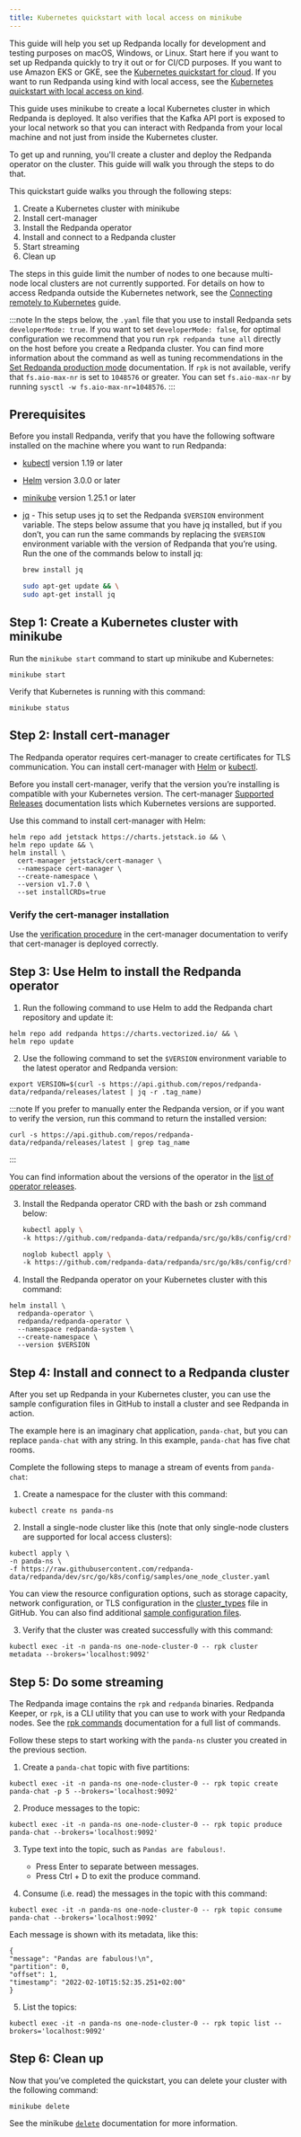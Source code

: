 ```yaml
---
title: Kubernetes quickstart with local access on minikube
---
```



This guide will help you set up Redpanda locally for development and testing purposes on macOS, Windows, or Linux. Start here if you want to set up Redpanda quickly to try it out or for CI/CD purposes. If you want to use Amazon EKS or GKE, see the <a href="https://docs.redpanda.com/docs/quickstart/kubernetes-qs-cloud" target="_self">Kubernetes quickstart for cloud</a>. If you want to run Redpanda using kind with local access, see the <a href="https://docs.redpanda.com/docs/quickstart/kubernetes-qs-local-access" target="_self">Kubernetes quickstart with local access on kind</a>.

This guide uses minikube to create a local Kubernetes cluster in which Redpanda is deployed. It also verifies that the Kafka API port is exposed to your local network so that you can interact with Redpanda from your local machine and not just from inside the Kubernetes cluster.

To get up and running, you'll create a cluster and deploy the Redpanda operator on the cluster. This guide will walk you through the steps to do that. 

This quickstart guide walks you through the following steps: 

1. Create a Kubernetes cluster with minikube
2. Install cert-manager
3. Install the Redpanda operator
4. Install and connect to a Redpanda cluster
5. Start streaming
6. Clean up

The steps in this guide limit the number of nodes to one because multi-node local clusters are not currently supported. For details on how to access Redpanda outside the Kubernetes network, see the [Connecting remotely to Kubernetes](/docs/deployment/kubernetes-external-connect) guide. 

:::note
In the steps below, the `.yaml` file that you use to install Redpanda sets `developerMode: true`. If you want to set `developerMode: false`, for optimal configuration we recommend that you run `rpk redpanda tune all` directly on the host before you create a Redpanda cluster. You can find more information about the command as well as tuning recommendations in the [Set Redpanda production mode](/docs/deployment/production-deployment/#Step-2-Set-Redpanda-production-mode) documentation. If `rpk` is not available, verify that `fs.aio-max-nr` is set to `1048576` or greater. You can set `fs.aio-max-nr` by running `sysctl -w fs.aio-max-nr=1048576`.
:::

## Prerequisites

Before you install Redpanda, verify that you have the following software installed on the machine where you want to run Redpanda: 

* [kubectl](https://kubernetes.io/docs/tasks/tools/) version 1.19 or later
* [Helm](https://github.com/helm/helm/releases) version 3.0.0 or later 
* [minikube](https://minikube.sigs.k8s.io/docs/start/) version 1.25.1 or later
* [jq](https://stedolan.github.io/jq/) - This setup uses jq to set the Redpanda `$VERSION` environment variable. The steps below assume that you have jq installed, but if you don’t, you can run the same commands by replacing the `$VERSION` environment variable with the version of Redpanda that you’re using. Run the one of the commands below to install jq: 
    <Tabs>
      <TabItem value="brew" label="brew" default>

    ```bash
    brew install jq
    ```
  </TabItem>
      <TabItem value="apt" label="apt" default>

    ```bash
    sudo apt-get update && \
    sudo apt-get install jq
    ```
  </TabItem>
    </Tabs>

## Step 1: Create a Kubernetes cluster with minikube

Run the `minikube start` command to start up minikube and Kubernetes: 

```
minikube start
```

Verify that Kubernetes is running with this command: 

```
minikube status
```

## Step 2: Install cert-manager

The Redpanda operator requires cert-manager to create certificates for TLS communication. You can install cert-manager with [Helm](https://cert-manager.io/docs/installation/helm/) or [kubectl](https://cert-manager.io/docs/installation/kubectl/). 

Before you install cert-manager, verify that the version you’re installing is compatible with your Kubernetes version. The cert-manager [Supported Releases](https://cert-manager.io/docs/installation/supported-releases/#installing-with-helm) documentation lists which Kubernetes versions are supported. 

Use this command to install cert-manager with Helm:

```
helm repo add jetstack https://charts.jetstack.io && \
helm repo update && \
helm install \
  cert-manager jetstack/cert-manager \
  --namespace cert-manager \
  --create-namespace \
  --version v1.7.0 \
  --set installCRDs=true
```

### Verify the cert-manager installation

Use the [verification procedure](https://cert-manager.io/docs/installation/verify/#manual-verification) in the cert-manager documentation to verify that cert-manager is deployed correctly.

## Step 3: Use Helm to install the Redpanda operator

1. Run the following command to use Helm to add the Redpanda chart repository and update it:

```
helm repo add redpanda https://charts.vectorized.io/ && \
helm repo update
```

2. Use the following command to set the `$VERSION` environment variable to the latest operator and Redpanda version: 

```
export VERSION=$(curl -s https://api.github.com/repos/redpanda-data/redpanda/releases/latest | jq -r .tag_name)
```

:::note
If you prefer to manually enter the Redpanda version, or if you want to verify the version, run this command to return the installed version: 
```
curl -s https://api.github.com/repos/redpanda-data/redpanda/releases/latest | grep tag_name
```
:::

You can find information about the versions of the operator in the [list of operator releases](https://github.com/redpanda-data/redpanda/releases).

3. Install the Redpanda operator CRD with the bash or zsh command below:
    <Tabs>
      <TabItem value="bash" label="bash" default>

    ```bash
    kubectl apply \
    -k https://github.com/redpanda-data/redpanda/src/go/k8s/config/crd?ref=$VERSION
    ```
      </TabItem>
      <TabItem value="zsh" label="zsh">

    ```bash
    noglob kubectl apply \
    -k https://github.com/redpanda-data/redpanda/src/go/k8s/config/crd?ref=$VERSION
    ```
      </TabItem>
    </Tabs>

4. Install the Redpanda operator on your Kubernetes cluster with this command:

```
helm install \
  redpanda-operator \
  redpanda/redpanda-operator \
  --namespace redpanda-system \
  --create-namespace \
  --version $VERSION
```

## Step 4: Install and connect to a Redpanda cluster

After you set up Redpanda in your Kubernetes cluster, you can use the sample configuration files in GitHub to install a cluster and see Redpanda in action.

The example here is an imaginary chat application, `panda-chat`, but you can replace `panda-chat` with any string. In this example, `panda-chat` has five chat rooms.

Complete the following steps to manage a stream of events from `panda-chat`:

1. Create a namespace for the cluster with this command:

```
kubectl create ns panda-ns
```

2. Install a single-node cluster like this (note that only single-node clusters are supported for local access clusters):

```
kubectl apply \
-n panda-ns \
-f https://raw.githubusercontent.com/redpanda-data/redpanda/dev/src/go/k8s/config/samples/one_node_cluster.yaml
```

You can view the resource configuration options, such as storage capacity, network configuration, or TLS configuration in the [cluster_types](https://github.com/vectorizedio/redpanda/blob/dev/src/go/k8s/apis/redpanda/v1alpha1/cluster_types.go) file in GitHub. You can also find additional [sample configuration files](https://github.com/vectorizedio/redpanda/tree/dev/src/go/k8s/config/samples). 

3. Verify that the cluster was created successfully with this command: 

```
kubectl exec -it -n panda-ns one-node-cluster-0 -- rpk cluster metadata --brokers='localhost:9092'
```

## Step 5: Do some streaming

The Redpanda image contains the `rpk` and `redpanda` binaries. Redpanda Keeper, or `rpk`, is a CLI utility that you can use to work with your Redpanda nodes. See the [rpk commands](/docs/reference/rpk-commands) documentation for a full list of commands. 

Follow these steps to start working with the `panda-ns` cluster you created in the previous section. 

1. Create a `panda-chat` topic with five partitions:

```
kubectl exec -it -n panda-ns one-node-cluster-0 -- rpk topic create panda-chat -p 5 --brokers='localhost:9092'
```

2. Produce messages to the topic:

```
kubectl exec -it -n panda-ns one-node-cluster-0 -- rpk topic produce panda-chat --brokers='localhost:9092'
```

3. Type text into the topic, such as `Pandas are fabulous!`. 
    * Press Enter to separate between messages. 
    * Press Ctrl + D to exit the produce command.

4. Consume (i.e. read) the messages in the topic with this command:

```
kubectl exec -it -n panda-ns one-node-cluster-0 -- rpk topic consume panda-chat --brokers='localhost:9092'
```

Each message is shown with its metadata, like this:

```
{
"message": "Pandas are fabulous!\n",
"partition": 0,
"offset": 1,
"timestamp": "2022-02-10T15:52:35.251+02:00"
}
```

5. List the topics: 

```
kubectl exec -it -n panda-ns one-node-cluster-0 -- rpk topic list --brokers='localhost:9092'
```

## Step 6: Clean up

Now that you’ve completed the quickstart, you can delete your cluster with the following command: 

```
minikube delete
```

See the minikube [`delete`](https://minikube.sigs.k8s.io/docs/commands/delete/) documentation for more information. 
